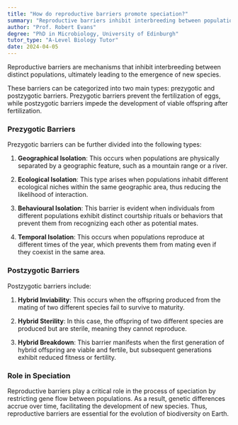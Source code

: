 ```yaml
---
title: "How do reproductive barriers promote speciation?"
summary: "Reproductive barriers inhibit interbreeding between populations, facilitating the emergence of new species through the process of speciation."
author: "Prof. Robert Evans"
degree: "PhD in Microbiology, University of Edinburgh"
tutor_type: "A-Level Biology Tutor"
date: 2024-04-05
---
```


Reproductive barriers are mechanisms that inhibit interbreeding between distinct populations, ultimately leading to the emergence of new species.

These barriers can be categorized into two main types: prezygotic and postzygotic barriers. Prezygotic barriers prevent the fertilization of eggs, while postzygotic barriers impede the development of viable offspring after fertilization.

### Prezygotic Barriers

Prezygotic barriers can be further divided into the following types:

1. **Geographical Isolation**: This occurs when populations are physically separated by a geographic feature, such as a mountain range or a river. 
   
2. **Ecological Isolation**: This type arises when populations inhabit different ecological niches within the same geographic area, thus reducing the likelihood of interaction.

3. **Behavioural Isolation**: This barrier is evident when individuals from different populations exhibit distinct courtship rituals or behaviors that prevent them from recognizing each other as potential mates.

4. **Temporal Isolation**: This occurs when populations reproduce at different times of the year, which prevents them from mating even if they coexist in the same area.

### Postzygotic Barriers

Postzygotic barriers include:

1. **Hybrid Inviability**: This occurs when the offspring produced from the mating of two different species fail to survive to maturity.

2. **Hybrid Sterility**: In this case, the offspring of two different species are produced but are sterile, meaning they cannot reproduce.

3. **Hybrid Breakdown**: This barrier manifests when the first generation of hybrid offspring are viable and fertile, but subsequent generations exhibit reduced fitness or fertility.

### Role in Speciation

Reproductive barriers play a critical role in the process of speciation by restricting gene flow between populations. As a result, genetic differences accrue over time, facilitating the development of new species. Thus, reproductive barriers are essential for the evolution of biodiversity on Earth.
    